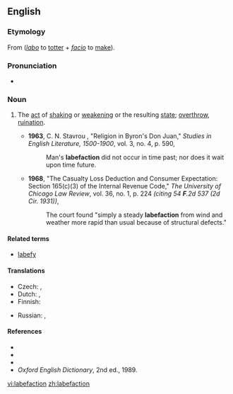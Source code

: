 {{was wotd|2009|May|29}}
==English==

===Etymology===
From {{etyl|la}} {{term|labefacio|labefaciō|lang=la}} (''[[labo]]'' to [[totter]] + ''[[facio]]'' to [[make]]).

===Pronunciation===
* {{a|US}} {{IPA|/ˌlæb.əˈfæk.ʃən/}}

===Noun===
{{en-noun|-}}

# {{rare}} The [[act]] of [[shake|shaking]] or [[weaken]]ing or the resulting [[state]]; [[overthrow]], [[ruination]].
#* '''1963''', C. N. Stavrou , "Religion in Byron's Don Juan," ''Studies in English Literature, 1500-1900'', vol. 3, no. 4, p. 590,
#*: Man's '''labefaction''' did not occur in time past; nor does it wait upon time future.
#* '''1968''', "The Casualty Loss Deduction and Consumer Expectation: Section 165(c)(3) of the Internal Revenue Code," ''The University of Chicago Law Review'', vol. 36, no. 1, p. 224 ''(citing 54 '''F'''.2d 537 (2d Cir. 1931))'',
#*: The court found "simply a steady '''labefaction''' from wind and weather more rapid than usual because of structural defects."

====Related terms====
* [[labefy]]

====Translations====
{{trans-top|act of shaking orweakening or the resulting state; overthrow, ruination}}
* Czech: {{t-|cs|oslabení|n}}, {{t+|cs|pád|m}}
* Dutch: {{t+|nl|verzwakken}},  {{t|nl|aan het wankelen brengen}}
* Finnish: {{t|fi|horjuttaminen}}
{{trans-mid}}
* Russian: {{t+|ru|ослабление|n}}, {{t+|ru|падение|n}}
{{trans-bottom}}

====References====
* {{R:Webster 1828}}
* {{R:Webster 1913}}
* {{R:Dictionary.com}}
* ''Oxford English Dictionary'', 2nd ed., 1989.

[[vi:labefaction]]
[[zh:labefaction]]